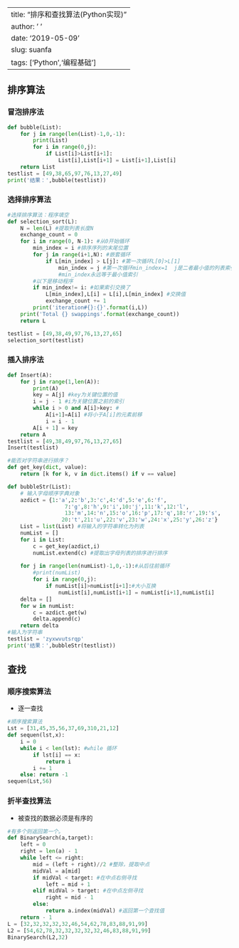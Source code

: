
---
title: "排序和查找算法(Python实现)"
author: ' '
date: '2019-05-09'
slug: suanfa
tags: ['Python','编程基础']
---

## 排序算法

### 冒泡排序法


```python
def bubble(List):
    for j in range(len(List)-1,0,-1):
        print(List)
        for i in range(0,j):
            if List[i]>List[i+1]:
                List[i],List[i+1] = List[i+1],List[i]
    return List 
testlist = [49,38,65,97,76,13,27,49]
print('结果：',bubble(testlist))
```


### 选择排序算法


```python
#选择排序算法：程序填空
def selection_sort(L):
    N = len(L) #提取列表长度N
    exchange_count = 0
    for i in range(0, N-1): #从0开始循环
        min_index = i #排序序列的末尾位置
        for j in range(i+1,N): #嵌套循环
            if L[min_index] > L[j]: #第一次循环L[0]>L[1] 
                min_index = j #第一次循环min_index=1  j是二者最小值的列表索引。   
                #min_index永远等于最小值索引
        #以下是移动程序
        if min_index!= i: #如果索引交换了
            L[min_index],L[i] = L[i],L[min_index] #交换值
            exchange_count += 1
        print('iteration#{}:{}'.format(i,L))
    print('Total {} swappings'.format(exchange_count))
    return L

testlist = [49,38,49,97,76,13,27,65]
selection_sort(testlist)
```





### 插入排序法


```python
def Insert(A):
    for j in range(1,len(A)):
        print(A)
        key = A[j] #key为关键位置的值
        i = j - 1 #i为关键位置之前的索引
        while i > 0 and A[i]>key: #
            A[i+1]=A[i] #将小于A[i]的元素前移
            i = i - 1 
        A[i + 1] = key
    return A
testlist = [49,38,49,97,76,13,27,65]
Insert(testlist)
```




```python
#能否对字符串进行排序？
def get_key(dict, value):
    return [k for k, v in dict.items() if v == value]

def bubbleStr(List):
    # 输入字母顺序字典对象
    azdict = {1:'a',2:'b',3:'c',4:'d',5:'e',6:'f',
                  7:'g',8:'h',9:'i',10:'j',11:'k',12:'l',
                  13:'m',14:'n',15:'o',16:'p',17:'q',18:'r',19:'s',
                 20:'t',21:'u',22:'v',23:'w',24:'x',25:'y',26:'z'}   
    List = list(List) #将输入的字符串转化为列表
    numList = []
    for i in List:
        c = get_key(azdict,i)
        numList.extend(c) #提取出字母列表的排序进行排序
        
    for j in range(len(numList)-1,0,-1):#从后往前循环
        #print(numList)
        for i in range(0,j):
            if numList[i]>numList[i+1]:#大小互换
                numList[i],numList[i+1] = numList[i+1],numList[i]
    delta = []
    for w in numList:
        c = azdict.get(w)
        delta.append(c)
    return delta
#输入为字符串
testlist = 'zyxwvutsrqp'
print('结果：',bubbleStr(testlist))
```


    

## 查找

### 顺序搜索算法

+ 逐一查找


```python
#顺序搜索算法
Lst = [31,45,35,56,37,69,310,21,12]
def sequen(lst,x):
    i = 0
    while i < len(lst): #while 循环
        if lst[i] == x:
            return i
        i += 1
    else: return -1
sequen(Lst,56)
```

### 折半查找算法

+ 被查找的数据必须是有序的


```python
#有多个则返回第一个。
def BinarySearch(a,target):
    left = 0
    right = len(a) - 1
    while left <= right:
        mid = (left + right)//2 #整除，提取中点
        midVal = a[mid]
        if midVal < target: #在中点右侧寻找
            left = mid + 1
        elif midVal > target: #在中点左侧寻找
            right = mid - 1
        else:
            return a.index(midVal) #返回第一个查找值
    return - 1
L = [32,32,32,32,32,46,54,62,78,83,88,91,99]
L2 = [54,62,78,32,32,32,32,32,46,83,88,91,99]
BinarySearch(L2,32)
```


<script type="text/javascript" id="clustrmaps" src="//cdn.clustrmaps.com/map_v2.js?d=bLbRVCl6hpPrG3ydeBPnss5Icv_ZJXbokniqNe34m4M&cl=ffffff&w=a"></script>